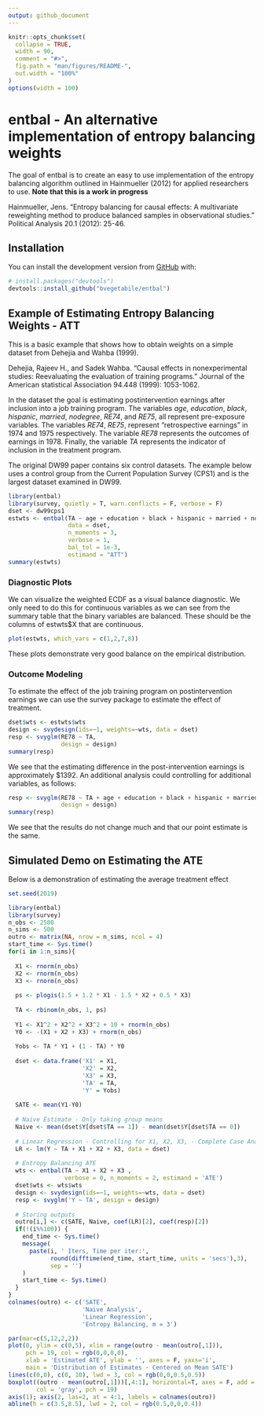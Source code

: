 ```yaml
---
output: github_document
---
```


<!-- README.md is generated from README.Rmd. Please edit that file -->

```r
knitr::opts_chunk$set(
  collapse = TRUE,
  width = 90,
  comment = "#>",
  fig.path = "man/figures/README-",
  out.width = "100%"
)
options(width = 100)
```

# entbal - An alternative implementation of entropy balancing weights

<!-- badges: start -->
<!-- badges: end -->

The goal of entbal is to create an easy to use implementation of the entropy balancing algorithm outlined in Hainmueller (2012) for applied researchers to use.  **Note that this is a work in progress**

Hainmueller, Jens. "Entropy balancing for causal effects: A multivariate reweighting method to produce balanced samples in observational studies." Political Analysis 20.1 (2012): 25-46.

## Installation

You can install the development version from [GitHub](https://github.com/) with:

``` r
# install.packages("devtools")
devtools::install_github("bvegetabile/entbal")
```

## Example of Estimating Entropy Balancing Weights - ATT

This is a basic example that shows how to obtain weights on a simple dataset from Dehejia and Wahba (1999).  

Dehejia, Rajeev H., and Sadek Wahba. "Causal effects in nonexperimental studies: Reevaluating the evaluation of training programs." Journal of the American statistical Association 94.448 (1999): 1053-1062.

In the dataset the goal is estimating postintervention earnings after inclusion into a job training program.  The variables *age*, *education*, *black*, *hispanic*, *married*, *nodegree*, *RE74*, and *RE75*, all represent pre-exposure variables.  The variables *RE74*, *RE75*, represent "retrospective earnings" in 1974  and 1975 respectively.  The variable *RE78* represents the outcomes of earnings in 1978.  Finally, the variable *TA* represents the indicator of inclusion in the treatment program.  

The original DW99 paper contains six control datasets.  The example below uses a control group from the Current Population Survey (CPS1) and is the largest dataset examined in DW99.  

```r
library(entbal)
library(survey, quietly = T, warn.conflicts = F, verbose = F)
dset <- dw99cps1
estwts <- entbal(TA ~ age + education + black + hispanic + married + nodegree + RE74 + RE75,
                 data = dset,
                 n_moments = 3,
                 verbose = 1,
                 bal_tol = 1e-3,
                 estimand = "ATT")
summary(estwts)
```


### Diagnostic Plots

We can visualize the weighted ECDF as a visual balance diagnostic.  We only need to do this for continuous variables as we can see from the summary table that the binary variables are balanced. These should be the columns of estwts$X that are continuous.  

```r
plot(estwts, which_vars = c(1,2,7,8))
```

These plots demonstrate very good balance on the empirical distribution. 

### Outcome Modeling

To estimate the effect of the job training program on postintervention earnings we can use the survey package to estimate the effect of treatment.   

```r
dset$wts <- estwts$wts
design <- svydesign(ids=~1, weights=~wts, data = dset)
resp <- svyglm(RE78 ~ TA,
               design = design)
summary(resp)
```


We see that the estimating difference in the post-intervention earnings is approximately $1392.  An additional analysis could controlling for additional variables, as follows:

```r
resp <- svyglm(RE78 ~ TA + age + education + black + hispanic + married + nodegree + RE74 + RE75,
               design = design)
summary(resp)
```

We see that the results do not change much and that our point estimate is the same.

## Simulated Demo on Estimating the ATE

Below is a demonstration of estimating the average treatment effect

```r
set.seed(2019)

library(entbal)
library(survey)
n_obs <- 2500
n_sims <- 500
outro <- matrix(NA, nrow = n_sims, ncol = 4)
start_time <- Sys.time()
for(i in 1:n_sims){
  
  X1 <- rnorm(n_obs)
  X2 <- rnorm(n_obs)
  X3 <- rnorm(n_obs)
  
  ps <- plogis(1.5 + 1.2 * X1 - 1.5 * X2 + 0.5 * X3)
  
  TA <- rbinom(n_obs, 1, ps)
  
  Y1 <- X1^2 + X2^2 + X3^2 + 10 + rnorm(n_obs)
  Y0 <- -(X1 + X2 + X3) + rnorm(n_obs)
  
  Yobs <- TA * Y1 + (1 - TA) * Y0
  
  dset <- data.frame('X1' = X1,
                     'X2' = X2,
                     'X3' = X3,
                     'TA' = TA,
                     'Y' = Yobs)
  
  SATE <- mean(Y1-Y0)
  
  # Naive Estimate - Only taking group means
  Naive <- mean(dset$Y[dset$TA == 1]) - mean(dset$Y[dset$TA == 0])
  
  # Linear Regression - Controlling for X1, X2, X3, - Complete Case Analysis
  LR <- lm(Y ~ TA + X1 + X2 + X3, data = dset)
  
  # Entropy Balancing ATE
  wts <- entbal(TA ~ X1 + X2 + X3 ,
                verbose = 0, n_moments = 2, estimand = 'ATE')
  dset$wts <- wts$wts
  design <- svydesign(ids=~1, weights=~wts, data = dset)
  resp <- svyglm('Y ~ TA', design = design)
  
  # Storing outputs
  outro[i,] <- c(SATE, Naive, coef(LR)[2], coef(resp)[2])
  if(!(i%%100)) {
    end_time <- Sys.time()
    message(
      paste(i, ' Iters, Time per iter:', 
            round(difftime(end_time, start_time, units = 'secs'),3),
            sep = '')
    )
    start_time <- Sys.time()
  }
}
colnames(outro) <- c('SATE',
                     'Naive Analysis',
                     'Linear Regression',
                     'Entropy Balancing, m = 3')

par(mar=c(5,12,2,2))
plot(0, ylim = c(0,5), xlim = range(outro - mean(outro[,1])),
     pch = 19, col = rgb(0,0,0,0),
     xlab = 'Estimated ATE', ylab = '', axes = F, yaxs='i',
     main = 'Distribution of Estimates - Centered on Mean SATE')
lines(c(0,0), c(0, 10), lwd = 3, col = rgb(0,0,0.5,0.5))
boxplot((outro - mean(outro[,1]))[,4:1], horizontal=T, axes = F, add = T,
        col = 'gray', pch = 19)
axis(1); axis(2, las=2, at = 4:1, labels = colnames(outro))
abline(h = c(3.5,8.5), lwd = 2, col = rgb(0.5,0,0,0.4))
```
